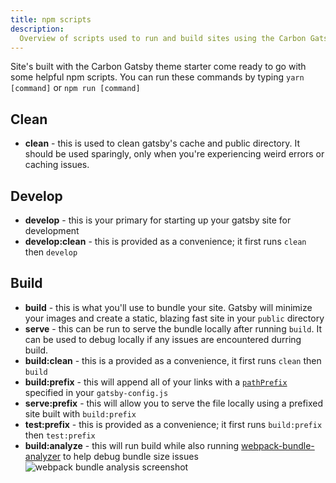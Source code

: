 ```yaml
---
title: npm scripts
description:
  Overview of scripts used to run and build sites using the Carbon Gatsby theme
---
```


<PageDescription>

Site's built with the Carbon Gatsby theme starter come ready to go with some
helpful npm scripts. You can run these commands by typing `yarn [command]` or
`npm run [command]`

</PageDescription>

## Clean

- **clean** - this is used to clean gatsby's cache and public directory. It
  should be used sparingly, only when you're experiencing weird errors or
  caching issues.

## Develop

- **develop** - this is your primary for starting up your gatsby site for
  development
- **develop:clean** - this is provided as a convenience; it first runs `clean`
  then `develop`

## Build

- **build** - this is what you'll use to bundle your site. Gatsby will minimize
  your images and create a static, blazing fast site in your `public` directory
- **serve** - this can be run to serve the bundle locally after running `build`.
  It can be used to debug locally if any issues are encountered durring build.
- **build:clean** - this is a provided as a convenience, it first runs `clean`
  then `build`
- **build:prefix** - this will append all of your links with a
  [`pathPrefix`](https://www.gatsbyjs.org/docs/path-prefix/) specified in your
  `gatsby-config.js`
- **serve:prefix** - this will allow you to serve the file locally using a
  prefixed site built with `build:prefix`
- **test:prefix** - this is provided as a convenience; it first runs
  `build:prefix` then `test:prefix`
- **build:analyze** - this will run build while also running
  [webpack-bundle-analyzer](https://github.com/webpack-contrib/webpack-bundle-analyzer)
  to help debug bundle size issues
  ![webpack bundle analysis screenshot](analyzer.jpg)
